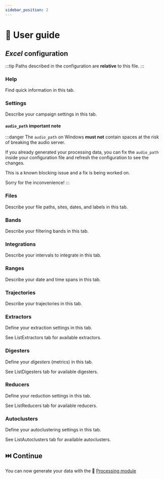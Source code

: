 ```yaml
---
sidebar_position: 2
---
```



# 📖 User guide

## <ExcelIcon/> _Excel_ configuration

:::tip
Paths described in the <ExcelIcon />
configuration are **relative** to this file.
:::

### <ExcelTab background="#eeeeee">Help</ExcelTab>

Find quick information in this tab.

### <ExcelTab background="#ffffa6">Settings</ExcelTab>

Describe your campaign settings in this tab.

#### `audio_path` important note

:::danger
The `audio_path` on Windows **must not** contain spaces at the risk of breaking
the audio server.

If you already generated your processing data, you can fix the `audio_path`
inside your configuration file and refresh the configuration to see the
changes.

This is a known blocking issue and a fix is being worked on.

Sorry for the inconvenience!
:::

### <ExcelTab background="#ffffa6">Files</ExcelTab>

Describe your file paths, sites, dates, and labels in this tab.

### <ExcelTab background="#ffffa6">Bands</ExcelTab>

Describe your filtering bands in this tab.

### <ExcelTab background="#ffffa6">Integrations</ExcelTab>

Describe your intervals to integrate in this tab.

### <ExcelTab background="#ffffa6">Ranges</ExcelTab>

Describe your date and time spans in this tab.

### <ExcelTab background="#ffffa6">Trajectories</ExcelTab>

Describe your trajectories in this tab.

### <ExcelTab background="#b4c7dc">Extractors</ExcelTab>

Define your extraction settings in this tab.

See <ExcelTab background="#eeeeee">ListExtractors</ExcelTab> tab for available
extractors.

### <ExcelTab background="#b4c7dc">Digesters</ExcelTab>

Define your _digesters_ (metrics) in this tab.

See <ExcelTab background="#eeeeee">ListDigesters</ExcelTab> tab for available
digesters.

### <ExcelTab background="#b4c7dc">Reducers</ExcelTab>

Define your reduction settings in this tab.

See <ExcelTab background="#eeeeee">ListReducers</ExcelTab> tab for available
reducers.

### <ExcelTab background="#b4c7dc">Autoclusters</ExcelTab>

Define your autoclustering settings in this tab.

See <ExcelTab background="#eeeeee">ListAutoclusters</ExcelTab> tab for available
autoclusters.

## ⏭️ Continue

You can now generate your data with the 🧮 [Processing module](../processing/)
